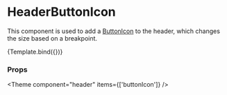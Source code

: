 
<Meta title="Components/Header/HeaderButtonIcon" component={HeaderButtonIcon} />

# HeaderButtonIcon

This component is used to add a [ButtonIcon](/docs/components-button-buttonicon--docs) to the header, which changes the size based on a breakpoint.


<Canvas>
  <Story
    name="Default"
    args={{ icon: 'ArrowBack' }}
    argTypes={{
      icon: {
        options: ['ArrowBack', 'Close'],
        mapping: {
          ArrowBack: IconArrowBackOutlinedFilled,
          Close: IconCloseOutlinedFilled,
        },
        control: { type: 'select' },
      },
      onClick: { control: false },
    }}
  >
    {Template.bind({})}
  </Story>
</Canvas>

### Props

<ArgsTable story="Default" />



<Theme component="header" items={['buttonIcon']} />
